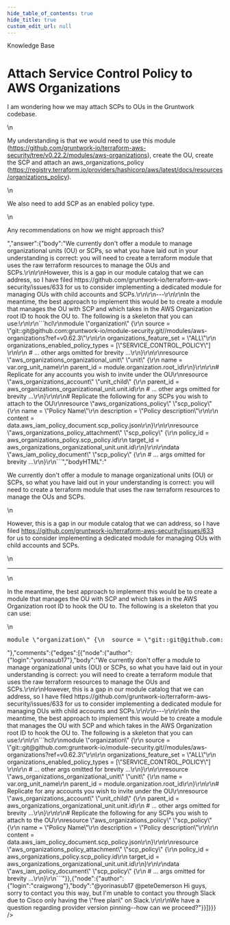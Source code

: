 ```yaml
---
hide_table_of_contents: true
hide_title: true
custom_edit_url: null
---
```



<CenterLayout>
<span class="title">Knowledge Base</span>
<h1>Attach Service Control Policy to AWS Organizations</h1>
<GitHub json={{"id":"D_kwDOF8slf84AO9gs","number":258,"author":{"login":"pete0emerson"},"title":"Attach Service Control Policy to AWS Organizations","body":"I am wondering how we may attach SCPs to OUs in the Gruntwork codebase.\r\n\r\nMy understanding is that we would need to use this module (https://github.com/gruntwork-io/terraform-aws-security/tree/v0.22.2/modules/aws-organizations), create the OU, create the SCP and attach an aws_organizations_policy (https://registry.terraform.io/providers/hashicorp/aws/latest/docs/resources/organizations_policy). \r\n\r\nWe also need to add SCP as an enabled policy type.\r\n\r\nAny recommendations on how we might approach this?","bodyHTML":"<p dir=\"auto\">I am wondering how we may attach SCPs to OUs in the Gruntwork codebase.</p>\n<p dir=\"auto\">My understanding is that we would need to use this module (<a href=\"https://github.com/gruntwork-io/terraform-aws-security/tree/v0.22.2/modules/aws-organizations\">https://github.com/gruntwork-io/terraform-aws-security/tree/v0.22.2/modules/aws-organizations</a>), create the OU, create the SCP and attach an aws_organizations_policy (<a href=\"https://registry.terraform.io/providers/hashicorp/aws/latest/docs/resources/organizations_policy\" rel=\"nofollow\">https://registry.terraform.io/providers/hashicorp/aws/latest/docs/resources/organizations_policy</a>).</p>\n<p dir=\"auto\">We also need to add SCP as an enabled policy type.</p>\n<p dir=\"auto\">Any recommendations on how we might approach this?</p>","answer":{"body":"We currently don't offer a module to manage organizational units (OU) or SCPs, so what you have laid out in your understanding is correct: you will need to create a terraform module that uses the raw terraform resources to manage the OUs and SCPs.\r\n\r\nHowever, this is a gap in our module catalog that we can address, so I have filed https://github.com/gruntwork-io/terraform-aws-security/issues/633 for us to consider implementing a dedicated module for managing OUs with child accounts and SCPs.\r\n\r\n---\r\n\r\nIn the meantime, the best approach to implement this would be to create a module that manages the OU with SCP and which takes in the AWS Organization root ID to hook the OU to. The following is a skeleton that you can use:\r\n\r\n```hcl\r\nmodule \"organization\" {\r\n  source = \"git::git@github.com:gruntwork-io/module-security.git//modules/aws-organizations?ref=v0.62.3\"\r\n\r\n  organizations_feature_set = \"ALL\"\r\n  organizations_enabled_policy_types = [\"SERVICE_CONTROL_POLICY\"] \r\n\r\n  # ... other args omitted for brevity ...\r\n}\r\n\r\nresource \"aws_organizations_organizational_unit\" \"unit\" {\r\n  name = var.org_unit_name\r\n  parent_id = module.organization.root_id\r\n}\r\n\r\n# Replicate for any accounts you wish to invite under the OU\r\nresource \"aws_organizations_account\" \"unit_child\" {\r\n  parent_id = aws_organizations_organizational_unit.unit.id\r\n  # ... other args omitted for brevity ...\r\n}\r\n\r\n# Replicate the following for any SCPs you wish to attach to the OU\r\nresource \"aws_organizations_policy\" \"scp_policy\" {\r\n  name        = \"Policy Name\"\r\n  description = \"Policy description\"\r\n\r\n  content = data.aws_iam_policy_document.scp_policy.json\r\n}\r\n\r\nresource \"aws_organizations_policy_attachment\" \"scp_policy\" {\r\n  policy_id = aws_organizations_policy.scp_policy.id\r\n  target_id = aws_organizations_organizational_unit.unit.id\r\n}\r\n\r\ndata \"aws_iam_policy_document\" \"scp_policy\" {\r\n  # ... args omitted for brevity ...\r\n}\r\n```","bodyHTML":"<p dir=\"auto\">We currently don't offer a module to manage organizational units (OU) or SCPs, so what you have laid out in your understanding is correct: you will need to create a terraform module that uses the raw terraform resources to manage the OUs and SCPs.</p>\n<p dir=\"auto\">However, this is a gap in our module catalog that we can address, so I have filed <a href=\"https://github.com/gruntwork-io/terraform-aws-security/issues/633\">https://github.com/gruntwork-io/terraform-aws-security/issues/633</a> for us to consider implementing a dedicated module for managing OUs with child accounts and SCPs.</p>\n<hr>\n<p dir=\"auto\">In the meantime, the best approach to implement this would be to create a module that manages the OU with SCP and which takes in the AWS Organization root ID to hook the OU to. The following is a skeleton that you can use:</p>\n<div class=\"highlight highlight-source-terraform notranslate position-relative overflow-auto\" dir=\"auto\" data-snippet-clipboard-copy-content=\"module &quot;organization&quot; {\n  source = &quot;git::git@github.com:gruntwork-io/module-security.git//modules/aws-organizations?ref=v0.62.3&quot;\n\n  organizations_feature_set = &quot;ALL&quot;\n  organizations_enabled_policy_types = [&quot;SERVICE_CONTROL_POLICY&quot;] \n\n  # ... other args omitted for brevity ...\n}\n\nresource &quot;aws_organizations_organizational_unit&quot; &quot;unit&quot; {\n  name = var.org_unit_name\n  parent_id = module.organization.root_id\n}\n\n# Replicate for any accounts you wish to invite under the OU\nresource &quot;aws_organizations_account&quot; &quot;unit_child&quot; {\n  parent_id = aws_organizations_organizational_unit.unit.id\n  # ... other args omitted for brevity ...\n}\n\n# Replicate the following for any SCPs you wish to attach to the OU\nresource &quot;aws_organizations_policy&quot; &quot;scp_policy&quot; {\n  name        = &quot;Policy Name&quot;\n  description = &quot;Policy description&quot;\n\n  content = data.aws_iam_policy_document.scp_policy.json\n}\n\nresource &quot;aws_organizations_policy_attachment&quot; &quot;scp_policy&quot; {\n  policy_id = aws_organizations_policy.scp_policy.id\n  target_id = aws_organizations_organizational_unit.unit.id\n}\n\ndata &quot;aws_iam_policy_document&quot; &quot;scp_policy&quot; {\n  # ... args omitted for brevity ...\n}\"><pre><span class=\"pl-k\">module</span> <span class=\"pl-s\"><span class=\"pl-pds\">\"</span>organization<span class=\"pl-pds\">\"</span></span> {\n  source <span class=\"pl-k\">=</span> <span class=\"pl-s\"><span class=\"pl-pds\">\"</span>git::git@github.com:gruntwork-io/module-security.git//modules/aws-organizations?ref=v0.62.3<span class=\"pl-pds\">\"</span></span>\n\n  organizations_feature_set <span class=\"pl-k\">=</span> <span class=\"pl-s\"><span class=\"pl-pds\">\"</span>ALL<span class=\"pl-pds\">\"</span></span>\n  organizations_enabled_policy_types <span class=\"pl-k\">=</span> [<span class=\"pl-s\"><span class=\"pl-pds\">\"</span>SERVICE_CONTROL_POLICY<span class=\"pl-pds\">\"</span></span>] \n\n  <span class=\"pl-c\"><span class=\"pl-c\">#</span> ... other args omitted for brevity ...</span>\n}\n\n<span class=\"pl-k\">resource</span> <span class=\"pl-s\"><span class=\"pl-pds\">\"</span>aws_organizations_organizational_unit<span class=\"pl-pds\">\"</span></span> <span class=\"pl-s\"><span class=\"pl-pds\">\"</span>unit<span class=\"pl-pds\">\"</span></span> {\n  name <span class=\"pl-k\">=</span> <span class=\"pl-c1\">var</span><span class=\"pl-k\">.</span><span class=\"pl-smi\">org_unit_name</span>\n  parent_id <span class=\"pl-k\">=</span> <span class=\"pl-c1\">module</span><span class=\"pl-k\">.</span><span class=\"pl-smi\">organization</span><span class=\"pl-k\">.</span><span class=\"pl-smi\">root_id</span>\n}\n\n<span class=\"pl-c\"><span class=\"pl-c\">#</span> Replicate for any accounts you wish to invite under the OU</span>\n<span class=\"pl-k\">resource</span> <span class=\"pl-s\"><span class=\"pl-pds\">\"</span>aws_organizations_account<span class=\"pl-pds\">\"</span></span> <span class=\"pl-s\"><span class=\"pl-pds\">\"</span>unit_child<span class=\"pl-pds\">\"</span></span> {\n  parent_id <span class=\"pl-k\">=</span> aws_organizations_organizational_unit<span class=\"pl-k\">.</span><span class=\"pl-smi\">unit</span><span class=\"pl-k\">.</span><span class=\"pl-smi\">id</span>\n  <span class=\"pl-c\"><span class=\"pl-c\">#</span> ... other args omitted for brevity ...</span>\n}\n\n<span class=\"pl-c\"><span class=\"pl-c\">#</span> Replicate the following for any SCPs you wish to attach to the OU</span>\n<span class=\"pl-k\">resource</span> <span class=\"pl-s\"><span class=\"pl-pds\">\"</span>aws_organizations_policy<span class=\"pl-pds\">\"</span></span> <span class=\"pl-s\"><span class=\"pl-pds\">\"</span>scp_policy<span class=\"pl-pds\">\"</span></span> {\n  name        <span class=\"pl-k\">=</span> <span class=\"pl-s\"><span class=\"pl-pds\">\"</span>Policy Name<span class=\"pl-pds\">\"</span></span>\n  description <span class=\"pl-k\">=</span> <span class=\"pl-s\"><span class=\"pl-pds\">\"</span>Policy description<span class=\"pl-pds\">\"</span></span>\n\n  content <span class=\"pl-k\">=</span> <span class=\"pl-c1\">data</span><span class=\"pl-k\">.</span><span class=\"pl-smi\">aws_iam_policy_document</span><span class=\"pl-k\">.</span><span class=\"pl-smi\">scp_policy</span><span class=\"pl-k\">.</span><span class=\"pl-smi\">json</span>\n}\n\n<span class=\"pl-k\">resource</span> <span class=\"pl-s\"><span class=\"pl-pds\">\"</span>aws_organizations_policy_attachment<span class=\"pl-pds\">\"</span></span> <span class=\"pl-s\"><span class=\"pl-pds\">\"</span>scp_policy<span class=\"pl-pds\">\"</span></span> {\n  policy_id <span class=\"pl-k\">=</span> aws_organizations_policy<span class=\"pl-k\">.</span><span class=\"pl-smi\">scp_policy</span><span class=\"pl-k\">.</span><span class=\"pl-smi\">id</span>\n  target_id <span class=\"pl-k\">=</span> aws_organizations_organizational_unit<span class=\"pl-k\">.</span><span class=\"pl-smi\">unit</span><span class=\"pl-k\">.</span><span class=\"pl-smi\">id</span>\n}\n\n<span class=\"pl-k\">data</span> <span class=\"pl-s\"><span class=\"pl-pds\">\"</span>aws_iam_policy_document<span class=\"pl-pds\">\"</span></span> <span class=\"pl-s\"><span class=\"pl-pds\">\"</span>scp_policy<span class=\"pl-pds\">\"</span></span> {\n  <span class=\"pl-c\"><span class=\"pl-c\">#</span> ... args omitted for brevity ...</span>\n}</pre></div>"},"comments":{"edges":[{"node":{"author":{"login":"yorinasub17"},"body":"We currently don't offer a module to manage organizational units (OU) or SCPs, so what you have laid out in your understanding is correct: you will need to create a terraform module that uses the raw terraform resources to manage the OUs and SCPs.\r\n\r\nHowever, this is a gap in our module catalog that we can address, so I have filed https://github.com/gruntwork-io/terraform-aws-security/issues/633 for us to consider implementing a dedicated module for managing OUs with child accounts and SCPs.\r\n\r\n---\r\n\r\nIn the meantime, the best approach to implement this would be to create a module that manages the OU with SCP and which takes in the AWS Organization root ID to hook the OU to. The following is a skeleton that you can use:\r\n\r\n```hcl\r\nmodule \"organization\" {\r\n  source = \"git::git@github.com:gruntwork-io/module-security.git//modules/aws-organizations?ref=v0.62.3\"\r\n\r\n  organizations_feature_set = \"ALL\"\r\n  organizations_enabled_policy_types = [\"SERVICE_CONTROL_POLICY\"] \r\n\r\n  # ... other args omitted for brevity ...\r\n}\r\n\r\nresource \"aws_organizations_organizational_unit\" \"unit\" {\r\n  name = var.org_unit_name\r\n  parent_id = module.organization.root_id\r\n}\r\n\r\n# Replicate for any accounts you wish to invite under the OU\r\nresource \"aws_organizations_account\" \"unit_child\" {\r\n  parent_id = aws_organizations_organizational_unit.unit.id\r\n  # ... other args omitted for brevity ...\r\n}\r\n\r\n# Replicate the following for any SCPs you wish to attach to the OU\r\nresource \"aws_organizations_policy\" \"scp_policy\" {\r\n  name        = \"Policy Name\"\r\n  description = \"Policy description\"\r\n\r\n  content = data.aws_iam_policy_document.scp_policy.json\r\n}\r\n\r\nresource \"aws_organizations_policy_attachment\" \"scp_policy\" {\r\n  policy_id = aws_organizations_policy.scp_policy.id\r\n  target_id = aws_organizations_organizational_unit.unit.id\r\n}\r\n\r\ndata \"aws_iam_policy_document\" \"scp_policy\" {\r\n  # ... args omitted for brevity ...\r\n}\r\n```"}},{"node":{"author":{"login":"craigwong"},"body":"@yorinasub17 @pete0emerson Hi guys, sorry to contact you this way, but I'm unable to contact you through Slack due to Cisco only having the \"free plan\" on Slack.\r\n\r\nWe have a question regarding provider version pinning--how can we proceed?"}}]}}} />

</CenterLayout>
  

<!-- ##DOCS-SOURCER-START
{
  "sourcePlugin": "github-discussions",
  "hash": "4844d8a3f3f49d36de9fd283a0c9f6a4"
}
##DOCS-SOURCER-END -->
